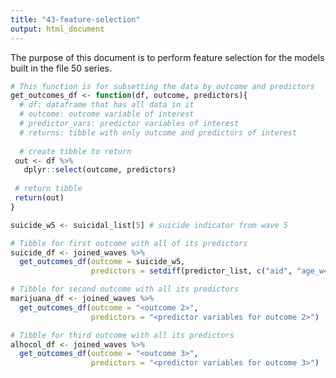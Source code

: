 ```yaml
---
title: "43-feature-selection"
output: html_document
---
```


The purpose of this document is to perform feature selection for the models built in the file 50 series. 

```r

# This function is for subsetting the data by outcome and predictors
get_outcomes_df <- function(df, outcome, predictors){
  # df: dataframe that has all data in it
  # outcome: outcome variable of interest
  # predictor_vars: predictor variables of interest
  # returns: tibble with only outcome and predictors of interest
  
  # create tibble to return
 out <- df %>%
   dplyr::select(outcome, predictors)
 
 # return tibble
 return(out)
}

```

```r

suicide_w5 <- suicidal_list[5] # suicide indicator from wave 5

# Tibble for first outcome with all of its predictors
suicide_df <- joined_waves %>%
  get_outcomes_df(outcome = suicide_w5, 
                  predictors = setdiff(predictor_list, c("aid", "age_w4","age_w3","age_w1")))

```

```r
# Tibble for second outcome with all its predictors
marijuana_df <- joined_waves %>% 
  get_outcomes_df(outcome = "<outcome 2>", 
                  predictors = "<predictor variables for outcome 2>")

# Tibble for third outcome with all its predictors
alhocol_df <- joined_waves %>% 
  get_outcomes_df(outcome = "<outcome 3>", 
                  predictors = "<predictor variables for outcome 3>")
```


